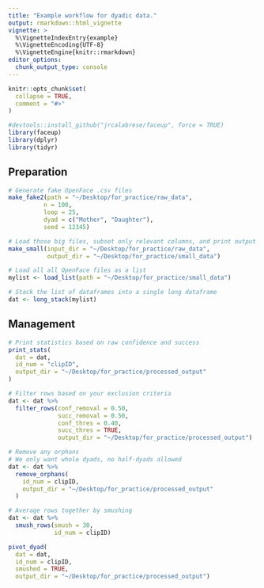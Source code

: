 ```yaml
---
title: "Example workflow for dyadic data."
output: rmarkdown::html_vignette
vignette: >
  %\VignetteIndexEntry{example}
  %\VignetteEncoding{UTF-8}
  %\VignetteEngine{knitr::rmarkdown}
editor_options: 
  chunk_output_type: console
---
```


```r
knitr::opts_chunk$set(
  collapse = TRUE,
  comment = "#>"
)
```

```r
#devtools::install_github("jrcalabrese/faceup", force = TRUE)
library(faceup)
library(dplyr)
library(tidyr)
```

## Preparation

```r
# Generate fake OpenFace .csv files
make_fake2(path = "~/Desktop/for_practice/raw_data", 
          n = 100, 
          loop = 25, 
          dyad = c("Mother", "Daughter"),
          seed = 12345)

# Load those big files, subset only relevant columns, and print output somewhere else
make_small(input_dir = "~/Desktop/for_practice/raw_data", 
           output_dir = "~/Desktop/for_practice/small_data")
```

```r
# Load all all OpenFace files as a list
mylist <- load_list(path = "~/Desktop/for_practice/small_data")

# Stack the list of dataframes into a single long dataframe
dat <- long_stack(mylist)
```

## Management

```r
# Print statistics based on raw confidence and success
print_stats(
  dat = dat,
  id_num = "clipID",
  output_dir = "~/Desktop/for_practice/processed_output"
)
```

```r
# Filter rows based on your exclusion criteria
dat <- dat %>% 
  filter_rows(conf_removal = 0.50, 
              succ_removal = 0.50, 
              conf_thres = 0.40, 
              succ_thres = TRUE, 
              output_dir = "~/Desktop/for_practice/processed_output")
```

```r
# Remove any orphans
# We only want whole dyads, no half-dyads allowed
dat <- dat %>%
  remove_orphans(
    id_num = clipID,
    output_dir = "~/Desktop/for_practice/processed_output"
  )
```

```r
# Average rows together by smushing
dat <- dat %>%
  smush_rows(smush = 30,
             id_num = clipID)
```

```r
pivot_dyad(
  dat = dat,
  id_num = clipID,
  smushed = TRUE,
  output_dir = "~/Desktop/for_practice/processed_output")
```
